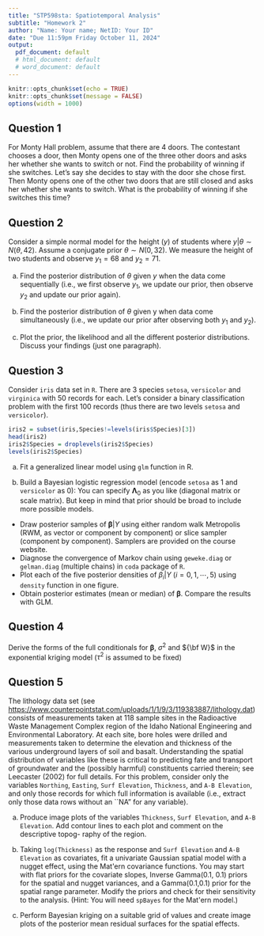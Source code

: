 ```yaml
---
title: "STP598sta: Spatiotemporal Analysis"
subtitle: "Homework 2"
author: "Name: Your name; NetID: Your ID"
date: "Due 11:59pm Friday October 11, 2024"
output:
  pdf_document: default
  # html_document: default
  # word_document: default
---
```


```r
knitr::opts_chunk$set(echo = TRUE)
knitr::opts_chunk$set(message = FALSE)
options(width = 1000)
```

## Question 1

For Monty Hall problem, assume that there are 4 doors. The contestant chooses a door, then Monty opens one of the three other doors and asks her whether she wants to switch or not. Find the probability of winning if she switches. Let's say she decides to stay with the door she chose first. Then Monty opens one of the other two doors that are still closed and asks her whether she wants to switch. What is the probability of winning if she switches this time?



## Question 2

Consider a simple normal model for the height $(y)$ of students where $y|\theta \sim N(\theta,42)$. Assume a conjugate prior $\theta \sim N(0,32)$. We measure the height of two students and observe $y_1 = 68$ and $y_2 = 71$.

(a) Find the posterior distribution of $\theta$ given $y$ when the data come sequentially (i.e., we first observe $y_1$, we update our prior, then observe $y_2$ and update our prior again).

(b) Find the posterior distribution of $\theta$ given y when data come simultaneously (i.e., we update our prior after observing both $y_1$ and $y_2$).

(c) Plot the prior, the likelihood and all the different posterior distributions. Discuss your findings (just one paragraph).


## Question 3

Consider `iris` data set in `R`. There are 3 species `setosa`, `versicolor` and `virginica` with 50 records for each. Let's consider a binary classification problem with the first 100 records (thus there are two levels `setosa` and `versicolor`).

```r
iris2 = subset(iris,Species!=levels(iris$Species)[3])
head(iris2)
iris2$Species = droplevels(iris2$Species)
levels(iris2$Species)
```

(a) Fit a generalized linear model using `glm` function in R.

(b) Build a Bayesian logistic regression model (encode `setosa` as 1 and `versicolor` as 0):
\begin{align*}
P[y=1] &= \frac{\exp(X\boldsymbol{\beta})}{1+\exp(X\beta)} \\
\boldsymbol{\beta} &\sim N({\bf 0}, \boldsymbol{\Lambda}_0)
\end{align*}
You can specify $\boldsymbol{\Lambda}_0$ as you like (diagonal matrix or scale matrix). But keep in mind that prior should be broad to include more possible models.

- Draw posterior samples of $\boldsymbol{\beta}|Y$ using either random walk Metropolis (RWM, as vector or component by component) or slice sampler (component by component). Samplers are provided on the course website.
- Diagnose the convergence of Markov chain using `geweke.diag` or `gelman.diag` (multiple chains) in `coda` package of `R`.
- Plot each of the five posterior densities of $\beta_i|Y$ ($i=0,1,\cdots,5$) using `density` function in one figure.
- Obtain posterior estimates (mean or median) of $\boldsymbol{\beta}$. Compare the results with GLM.


## Question 4

Derive the forms of the full conditionals for $\boldsymbol{\beta}$, $\sigma^2$ and ${\bf W}$ in the exponential kriging model ($\tau^2$ is assumed to be fixed)

\begin{align*}
{\bf Y} | \boldsymbol{\theta}, {\bf W}  &\sim N(X\boldsymbol{\beta}+{\bf W}, \tau^2 I) \\
{\bf W} | \sigma^2, \phi &\sim N({\bf 0}, \sigma^2 H(\phi) ) \\
p(\boldsymbol{\beta}, \sigma^2, \phi) &\propto \frac{p(\phi)}{(\sigma^2)^\alpha}
\end{align*}

## Question 5

The lithology data set (see [https://www.counterpointstat.com/uploads/1/1/9/3/119383887/lithology.dat](https://www.counterpointstat.com/uploads/1/1/9/3/119383887/lithology.dat)) consists of measurements taken at 118 sample sites in the Radioactive Waste Management Complex region of the Idaho National Engineering and Environmental Laboratory. At each site, bore holes were drilled and measurements taken to determine the elevation and thickness of the various underground layers of soil and basalt. Understanding the spatial distribution of variables like these is critical to predicting fate and transport of groundwater and the (possibly harmful) constituents carried therein; see Leecaster (2002) for full details. For this problem, consider only the variables `Northing`, `Easting`, `Surf Elevation`, `Thickness`, and `A-B Elevation`, and only those records for which full information is available (i.e., extract only those data rows without an ``NA" for any variable).

(a) Produce image plots of the variables `Thickness`, `Surf Elevation`, and `A-B Elevation`. Add contour lines to each plot and comment on the descriptive topog- raphy of the region.

(b) Taking `log(Thickness)` as the response and `Surf Elevation` and `A-B Elevation` as covariates, fit a univariate Gaussian spatial model with a nugget effect, using the Mat\'ern covariance functions. 
You may start with flat priors for the covariate slopes, Inverse Gamma(0.1, 0.1) priors for the spatial and nugget variances, and a Gamma(0.1,0.1) prior for the spatial range parameter. Modify the priors and check for their sensitivity to the analysis. (Hint: You will need `spBayes` for the Mat\'ern model.)

(c) Perform Bayesian kriging on a suitable grid of values and create image plots of the posterior mean residual surfaces for the spatial effects.